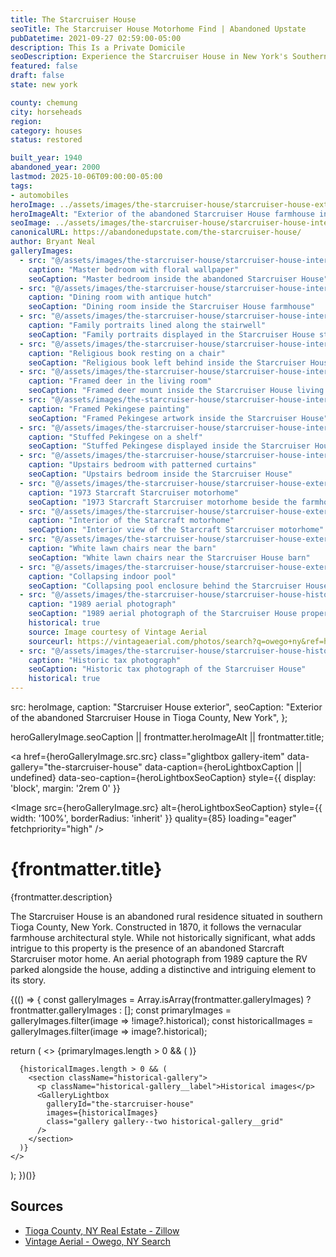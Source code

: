 ```yaml
---
title: The Starcruiser House
seoTitle: The Starcruiser House Motorhome Find | Abandoned Upstate
pubDatetime: 2021-09-27 02:59:00-05:00
description: This Is a Private Domicile
seoDescription: Experience the Starcruiser House in New York's Southern Tier, a farmhouse hiding a 1973 Starcraft motorhome, indoor pool, and eclectic taxidermy.
featured: false
draft: false
state: new york

county: chemung
city: horseheads
region: 
category: houses
status: restored

built_year: 1940
abandoned_year: 2000
lastmod: 2025-10-06T09:00:00-05:00
tags:
- automobiles
heroImage: ../assets/images/the-starcruiser-house/starcruiser-house-exterior-abandoned-house.jpg
heroImageAlt: "Exterior of the abandoned Starcruiser House farmhouse in New York's Southern Tier"
seoImage: ../assets/images/the-starcruiser-house/starcruiser-house-interior-master-bedroom.jpg
canonicalURL: https://abandonedupstate.com/the-starcruiser-house/
author: Bryant Neal
galleryImages:
  - src: "@/assets/images/the-starcruiser-house/starcruiser-house-interior-master-bedroom.jpg"
    caption: "Master bedroom with floral wallpaper"
    seoCaption: "Master bedroom inside the abandoned Starcruiser House"
  - src: "@/assets/images/the-starcruiser-house/starcruiser-house-interior-dining-room.jpg"
    caption: "Dining room with antique hutch"
    seoCaption: "Dining room inside the Starcruiser House farmhouse"
  - src: "@/assets/images/the-starcruiser-house/starcruiser-house-interior-family-photos.jpg"
    caption: "Family portraits lined along the stairwell"
    seoCaption: "Family portraits displayed in the Starcruiser House stairwell"
  - src: "@/assets/images/the-starcruiser-house/starcruiser-house-interior-relegious-book.jpg"
    caption: "Religious book resting on a chair"
    seoCaption: "Religious book left behind inside the Starcruiser House"
  - src: "@/assets/images/the-starcruiser-house/starcruiser-house-interior-living-room-taxidermy.jpg"
    caption: "Framed deer in the living room"
    seoCaption: "Framed deer mount inside the Starcruiser House living room"
  - src: "@/assets/images/the-starcruiser-house/starcruiser-house-interior-framed-pekingese.jpg"
    caption: "Framed Pekingese painting"
    seoCaption: "Framed Pekingese artwork inside the Starcruiser House"
  - src: "@/assets/images/the-starcruiser-house/starcruiser-house-interior-stuffed-pekingese.jpg"
    caption: "Stuffed Pekingese on a shelf"
    seoCaption: "Stuffed Pekingese displayed inside the Starcruiser House"
  - src: "@/assets/images/the-starcruiser-house/starcruiser-house-interior-upstairs-bedroom.jpg"
    caption: "Upstairs bedroom with patterned curtains"
    seoCaption: "Upstairs bedroom inside the Starcruiser House"
  - src: "@/assets/images/the-starcruiser-house/starcruiser-house-exterior--1973-starcraft-starcruiser-motorhome.jpg"
    caption: "1973 Starcraft Starcruiser motorhome"
    seoCaption: "1973 Starcraft Starcruiser motorhome beside the farmhouse"
  - src: "@/assets/images/the-starcruiser-house/starcruiser-house-exterior-interior-starcraft-rv.jpg"
    caption: "Interior of the Starcraft motorhome"
    seoCaption: "Interior view of the Starcraft Starcruiser motorhome"
  - src: "@/assets/images/the-starcruiser-house/starcruiser-house-exterior-white-lawn-chairs.jpg"
    caption: "White lawn chairs near the barn"
    seoCaption: "White lawn chairs near the Starcruiser House barn"
  - src: "@/assets/images/the-starcruiser-house/starcruiser-house-exterior-collapsing-pool.jpg"
    caption: "Collapsing indoor pool"
    seoCaption: "Collapsing pool enclosure behind the Starcruiser House"
  - src: "@/assets/images/the-starcruiser-house/starcruiser-house-historic-1989-aerial.jpg"
    caption: "1989 aerial photograph"
    seoCaption: "1989 aerial photograph of the Starcruiser House property"
    historical: true
    source: Image courtesy of Vintage Aerial
    sourceurl: https://vintageaerial.com/photos/search?q=owego+ny&ref=home-search
  - src: "@/assets/images/the-starcruiser-house/starcruiser-house-historic-tax-image.jpg"
    caption: "Historic tax photograph"
    seoCaption: "Historic tax photograph of the Starcruiser House"
    historical: true
---
```




  src: heroImage,
  caption: "Starcruiser House exterior",
  seoCaption: "Exterior of the abandoned Starcruiser House in Tioga County, New York",
};

  heroGalleryImage.seoCaption || frontmatter.heroImageAlt || frontmatter.title;

<a
  href={heroGalleryImage.src.src}
  class="glightbox gallery-item"
  data-gallery="the-starcruiser-house"
  data-caption={heroLightboxCaption || undefined}
  data-seo-caption={heroLightboxSeoCaption}
  style={{ display: 'block', margin: '2rem 0' }}
>
  <Image
    src={heroGalleryImage.src}
    alt={heroLightboxSeoCaption}
    style={{ width: '100%', borderRadius: 'inherit' }}
    quality={85}
    loading="eager"
    fetchpriority="high"
  />
</a>

# {frontmatter.title}
<p className="post-tagline" style={{ color: "#b9975c" }}>{frontmatter.description}</p>

The Starcruiser House is an abandoned rural residence situated in southern Tioga County, New York. Constructed in 1870, it follows the vernacular farmhouse architectural style. While not historically significant, what adds intrigue to this property is the presence of an abandoned Starcraft Starcruiser motor home. An aerial photograph from 1989 capture the RV parked alongside the house, adding a distinctive and intriguing element to its story.

<div class="my-12"></div>

{(() => {
  const galleryImages = Array.isArray(frontmatter.galleryImages)
    ? frontmatter.galleryImages
    : [];
  const primaryImages = galleryImages.filter(image => !image?.historical);
  const historicalImages = galleryImages.filter(image => image?.historical);

  return (
    <>
      {primaryImages.length > 0 && (
        <GalleryLightbox
          galleryId="the-starcruiser-house"
          images={primaryImages}
        />
      )}

      {historicalImages.length > 0 && (
        <section className="historical-gallery">
          <p className="historical-gallery__label">Historical images</p>
          <GalleryLightbox
            galleryId="the-starcruiser-house"
            images={historicalImages}
            class="gallery gallery--two historical-gallery__grid"
          />
        </section>
      )}
    </>
  );
})()}

## Sources

- [Tioga County, NY Real Estate - Zillow](https://www.zillow.com/tioga-county-ny/)
- [Vintage Aerial - Owego, NY Search](https://vintageaerial.com/photos/search?q=owego+ny&ref=home-search)

<div class="my-12"></div>
